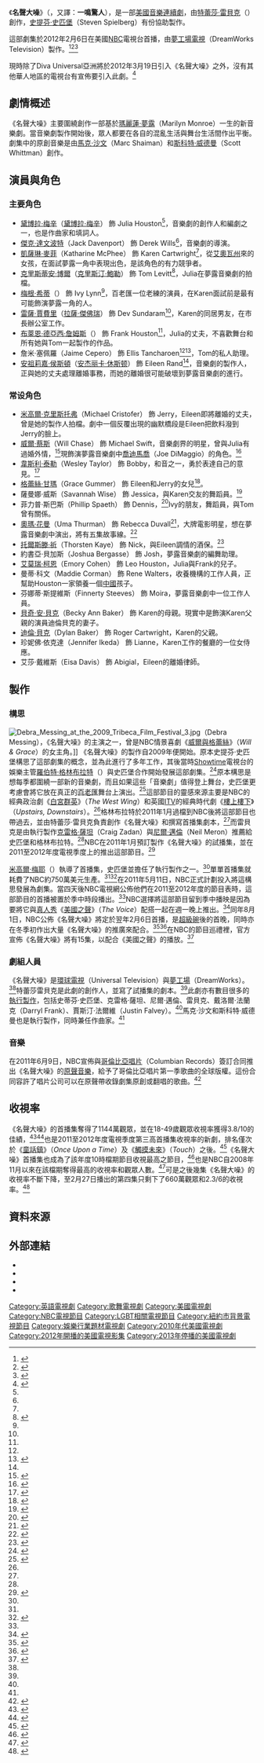 {{noteTA
|T=zh-tw:名聲大噪; zh-hk:名聲大噪; zh-hans:名声大噪;
|G1=Show
|1=zh-hk:沙文; zh-tw:夏曼; zh-hans:施艾曼;
}}
{{Infobox television
| show_name            = 名聲大噪
| original_name        = {{lang|en|''Smash''}}
| image                = [[File:SmashPromo.jpg|200px]]
| caption              = 《名聲大噪》的推廣海報。
| show_name_2          =
| genre                = [[連續劇|連續劇]]<br>[[音樂劇|音樂劇]]
| creator              = [[特蕾莎·雷貝克|特蕾莎·雷貝克]]
| developer            = [[羅伯特·格林布拉特|羅伯特·格林布拉特]]
| writer               = 特蕾莎·雷貝克<br/>[[大衛·馬歇爾·格蘭特|大衛·馬歇爾·格蘭特]]<br/>[[羅琳·瓊斯|羅琳·瓊斯]]<br/>Julie Rottenberg<br/>Elisa Zuritsky<br/>Jacquelyn Reingold<br/>Jerome Hairston<br/>Scott Burkhardt<br/> Jason Grote<br/>Lakshmi Sundaram
| starring             = [[黛博拉·梅辛|黛博拉·梅辛]]<br/>[[傑克·達文波特|傑克·達文波特]]<br/>[[凱薩琳·麥菲|凱薩琳·麥菲]]<br/>[[克里斯蒂安·博爾|克里斯蒂安·博爾]]<br/>[[梅根·希蒂|梅根·希蒂]]<br/>[[雷薩·賈費里|雷薩·賈費里]]<br/>[[布萊恩·德亞西·詹姆斯|布萊恩·德亞西·詹姆斯]]<br/>詹米·塞佩羅<br/>[[安祖莉嘉·侯斯頓|安祖莉嘉·侯斯頓]]
| theme_music_composer =
| opentheme            =
| endtheme             =
| composer             = 馬克·沙文<br/>斯科特·威德曼
| country              = {{USA}}
| language             = [[英語|英語]]
| num_seasons          = 2
| num_episodes         = 32
| list_episodes        = 名聲大噪集數列表
| executive_producer   = Craig Zadan<br/>Neil Meron<br/>Darryl Frank<br/>Justin Falvey<br/>Marc Shaiman<br/>Scott Wittman<br/>[[史提芬·史匹堡|史提芬·史匹堡]]<br/>Theresa Rebeck<br/>David Marshall Grant
| producer             = Jim Chory
| editor               = Andy Weisblum <small>（首播集）</small><br/>Bill Henry<br/>Camilla Toniolo<br/>Allyson Johnson 
| location             = [[紐約市|紐約市]][[布魯克林|布魯克林]]
| cinematography       = [[舒莉·約翰遜|舒莉·約翰遜]]<br>（{{link-en|Shelly Johnson (cinematographer)|Shelly Johnson (cinematographer)|Shelly Johnson}}，<small>首播集</small>）<br/>[[大衛·馬倫|大衛·馬倫]]<br>（{{link-en|M. David Mullen|M. David Mullen}}）
| camera               =
| runtime              = 44分鐘
| company              = Madwoman in the Attic, Inc.<br/>[[夢工場電視|夢工場電視]]<br/>[[环球电视公司|环球电视公司]]
| distributor          =
| channel              = [[NBC|NBC]]
| picture_format       =
| audio_format         =
| first_run            =
| first_aired          = {{Start date|2012|2|6}}
| last_aired           = {{End date|2013|5|26}}
| website              = http://www.nbc.com/smash
| website_title        = 官方網站
| production_website   =
| related              =
}}

《'''名聲大噪'''》（{{lang-en|''Smash''}}，又譯：'''一鳴驚人'''），是一部[[美國|美國]][[音樂劇|音樂]][[連續劇|連續劇]]，由[[特蕾莎·雷貝克|特蕾莎·雷貝克]]（{{link-en|Theresa Rebeck|Theresa Rebeck}}）創作，[[史提芬·史匹堡|史提芬·史匹堡]]（Steven Spielberg）有份協助製作。 

這部劇集於2012年2月6日在美國[[NBC|NBC]]電視台首播，由[[夢工場電視|夢工場電視]]（DreamWorks Television）製作。<ref name=PremiereDate>{{cite web|last=Seidman|first=Robert|title=It's Official: NBC Premieres Second Season of 'The Voice' After Super Bowl; 'Smash' Premieres Next Day|url=http://tvbythenumbers.zap2it.com/2011/08/01/its-official-nbc-premieres-second-season-of-the-voice-after-super-bowl-smash-premieres-next-day/99337/|work=TV by the Numbers|date=August 1, 2011|accessdate=August 1, 2011|archive-date=2016-03-04|archive-url=https://web.archive.org/web/20160304091318/http://tvbythenumbers.zap2it.com/2011/08/01/its-official-nbc-premieres-second-season-of-the-voice-after-super-bowl-smash-premieres-next-day/99337/|dead-url=yes}}</ref><ref name=bcc051111>{{cite news | url = http://www.broadcastingcable.com/article/468158-NBC_Orders_Pilots_Smash_Whitney_More.php | title = NBC Orders Pilots ‘Smash,' ‘Whitney,' More | last = Morabito | first = Andrea | date = May 11, 2011 | work = ''Broadcasting & Cable'' | accessdate = June 10, 2011 | archive-date = 2011-05-18 | archive-url = https://web.archive.org/web/20110518214852/http://www.broadcastingcable.com/article/468158-NBC_Orders_Pilots_Smash_Whitney_More.php | dead-url = no }}</ref><ref name=nbcups>{{cite news | url = http://www.deadline.com/2011/05/nbc-unveils-2011-12-primetime-schedule/ | title = NBC Unveils 2011-2012 Primetime Schedule | last = Andreeva | first = Nellie | date = May 15, 2011 | work = [[Deadline.com|Deadline.com]] | accessdate = June 10, 2011 | archive-date = 2013-10-13 | archive-url = https://web.archive.org/web/20131013200517/http://www.deadline.com/2011/05/nbc-unveils-2011-12-primetime-schedule/ | dead-url = no }}</ref>

現時除了Diva Universal亞洲將於2012年3月19日引入《名聲大噪》之外，沒有其他華人地區的電視台有宣佈要引入此劇。<ref>{{cite web|title=Smash | Diva Universal|url=http://www.divauniversal.asia/smash|work=Diva Universal|accessdate=March 3, 2012|deadurl=yes|archiveurl=https://web.archive.org/web/20120323051508/http://www.divauniversal.asia/smash|archivedate=2012年3月23日}}</ref>

==劇情概述==
{{main|名聲大噪集數列表}}
《名聲大噪》主要圍繞創作一部基於[[瑪麗蓮·夢露|瑪麗蓮·夢露]]（Marilyn Monroe）一生的新音樂劇。當音樂劇製作開始後，眾人都要在各自的混亂生活與舞台生活間作出平衡。劇集中的原創音樂是由[[馬克·沙文|馬克·沙文]]（Marc Shaiman）和[[斯科特·威德曼|斯科特·威德曼]]（Scott Whittman）創作。

==演員與角色==
===主要角色===
*[[黛博拉·梅辛|黛博拉·梅辛]]（[[黛博拉·梅辛|黛博拉·梅辛]]） 飾 Julia Houston<ref name="smashbios"/>，音樂劇的創作人和編劇之一，也是作曲家和填詞人。
*[[傑克·達文波特|傑克·達文波特]]（Jack Davenport） 飾 Derek Wills<ref name="smashbios"/>，音樂劇的導演。
*[[凱薩琳·麥菲|凱薩琳·麥菲]]（Katharine McPhee） 飾 Karen Cartwright<ref name="smashbios"/>，從[[艾奧瓦州|艾奧瓦州]]來的女孩，在面試夢露一角中表現出色，是該角色的有力競爭者。 
*[[克里斯蒂安·博爾|克里斯蒂安·博爾]]（[[克里斯汀·鮑勒|克里斯汀·鮑勒]]） 飾 Tom Levitt<ref name="smashbios">{{Cite web |url=http://www.nbcumv.com/mediavillage/networks/nbcentertainment/smash/biographies |title=SMASH BIOGRAPHIES |accessdate=2012-03-03 |archive-date=2012-02-05 |archive-url=https://web.archive.org/web/20120205003041/http://www.nbcumv.com/mediavillage/networks/nbcentertainment/smash/biographies |dead-url=no }}</ref>，Julia在夢露音樂劇的拍檔。
*[[梅根·希蒂|梅根·希蒂]]（{{link-en|Megan Hilty|Megan Hilty}}） 飾 Ivy Lynn<ref name="smashbios"/>，百老匯一位老練的演員，在Karen面試前是最有可能飾演夢露一角的人。
*[[雷薩·賈費里|雷薩·賈費里]]（[[拉薩·傑佛瑞|拉薩·傑佛瑞]]） 飾 Dev Sundaram<ref name="smashbios"/>，Karen的同居男友，在市長辦公室工作。
*[[布萊恩·德亞西·詹姆斯|布萊恩·德亞西·詹姆斯]]（{{link-en|Brian d'Arcy James|Brian d'Arcy James}}） 飾 Frank Houston<ref name="smashbios"/>，Julia的丈夫，不喜歡舞台和所有她與Tom一起製作的作品。
*詹米·塞佩羅（Jaime Cepero） 飾 Ellis Tancharoen<ref name="smashbios"/><ref>{{cite web|url=http://thecallboard.com/042011/exclusive-interview-with-nbcs-jaime-cepero-getting-smashed|title=Exclusive interview with NBC’s Jaime Cepero [getting smashed<nowiki>]</nowiki>|first=Peter|last=Dagger|work=The Callboard|publisher=BroadwayBrands|date=April 26, 2011|accessdate=January 15, 2011|deadurl=yes|archiveurl=https://web.archive.org/web/20120129153523/http://thecallboard.com/042011/exclusive-interview-with-nbcs-jaime-cepero-getting-smashed|archivedate=2012年1月29日}}</ref>，Tom的私人助理。
*[[安祖莉嘉·侯斯頓|安祖莉嘉·侯斯頓]]（[[安杰丽卡·休斯顿|安杰丽卡·休斯顿]]） 飾 Eileen Rand<ref name="smashbios"/>，音樂劇的製作人，正與她的丈夫處理離婚事務，而她的離婚很可能破壞到夢露音樂劇的進行。

===常设角色===
*[[米高爾·克里斯托弗|米高爾·克里斯托弗]]（Michael Cristofer） 飾 Jerry，Eileen即將離婚的丈夫，曾是她的製作人拍檔。劇中一個反覆出現的幽默橋段是Eileen把飲料潑到Jerry的臉上。
*[[威爾·蔡斯|威爾·蔡斯]]（Will Chase） 飾 Michael Swift，音樂劇界的明星，曾與Julia有過婚外情，<ref>{{Cite web |url=http://www.nbc.com/smash/about/bios/debra-messing/ |title=Debra Messing Bio on NBC |accessdate=2012-03-05 |archive-date=2012-04-03 |archive-url=https://web.archive.org/web/20120403145529/http://www.nbc.com/smash/about/bios/debra-messing/ |dead-url=no }}</ref>現飾演夢露音樂劇中[[喬迪馬喬|喬迪馬喬]]（Joe DiMaggio）的角色。<ref>{{cite journal| last = Stack| first =Tim| date =January 27, 2012| title =Smash| journal =Entertainment Weekly| issue =1191| pages =48-49}}</ref>
*[[韋斯利·泰勒|韋斯利·泰勒]]（Wesley Taylor） 飾 Bobby，和音之一，勇於表達自己的意見。<ref>{{cite web|url=http://www.playbill.com/news/article/157156-Addams-Family-Star-Wesley-Taylor-Will-Have-Recurring-Role-on-NBCs-Smash|title=''Addams Family'' Star Wesley Taylor Will Have Recurring Role on NBC's "Smash"|first=Andrew|last=Gans|work=Playbill.com|publisher=Playbill, Inc.|date=December 2, 2011|accessdate=December 2, 2011|deadurl=yes|archiveurl=https://web.archive.org/web/20111204213340/http://www.playbill.com/news/article/157156-Addams-Family-Star-Wesley-Taylor-Will-Have-Recurring-Role-on-NBCs-Smash|archivedate=2011年12月4日}}</ref>
*[[格蕾絲·甘瑪|格蕾絲·甘瑪]]（Grace Gummer） 飾 Eileen和Jerry的女兒<ref>{{cite web|url=http://www.broadway.com/buzz/158623/grace-gummer-to-play-anjelica-hustons-daughter-on-tvs-smash/|title=Grace Gummer to Play Anjelica Huston's Daughter on TV's Smash|work=Broadway.com|publisher=Broadway.com|date=November 17, 2011|accessdate=February 1, 2012|archive-date=2016-03-03|archive-url=https://web.archive.org/web/20160303182102/http://www.broadway.com/buzz/158623/grace-gummer-to-play-anjelica-hustons-daughter-on-tvs-smash/|dead-url=no}}</ref>。
*薩曼娜·威斯（Savannah Wise） 飾 Jessica，與Karen交友的舞蹈員。<ref>{{cite web|url=http://www.broadway.com/buzz/157924/savannah-wise-and-wesley-taylor-join-the-cast-of-nbcs-smash/|title=Savannah Wise and Wesley Taylor Join the Cast of NBC's Smash|author=Broadway.com Staff|date=October 3, 2011|accessdate=2014-11-07|language=en|publisher=BROADWAY BUZZ|archive-date=2016-03-04|archive-url=https://web.archive.org/web/20160304193556/http://www.broadway.com/buzz/157924/savannah-wise-and-wesley-taylor-join-the-cast-of-nbcs-smash/|dead-url=no}}</ref>
*菲力普·斯巴斯（Phillip Spaeth） 飾 Dennis，<ref>{{Cite web |url=http://www.imdb.com/name/nm2367720/ |title=IMDb - Phillip Spaeth |accessdate=2012-03-05 |archive-date=2017-04-15 |archive-url=https://web.archive.org/web/20170415042451/http://www.imdb.com/name/nm2367720/ |dead-url=no }}</ref>Ivy的朋友，舞蹈員，與Tom曾有關係。
*[[奧瑪·花曼|奧瑪·花曼]]（Uma Thurman） 飾 Rebecca Duvall<ref>{{cite web|url=http://www.huffingtonpost.com/2012/02/27/smash-scoop-uma-thurman_n_1294670.html|title='Smash' Stars Megan Hilty And Katharine McPhee Talk Uma Thurman, Future Musical Numbers And More|work=The Huffington Post|date=February 27, 2012|accessdate=February 28, 2012|archive-date=2016-03-03|archive-url=https://web.archive.org/web/20160303235633/http://www.huffingtonpost.com/2012/02/27/smash-scoop-uma-thurman_n_1294670.html|dead-url=no}}</ref>，大牌電影明星，想在夢露音樂劇中演出，將有五集故事線。<ref>{{cite web|url=http://www.thefutoncritic.com/news/2011/12/08/golden-globe-winning-and-oscar-nominated-film-star-uma-thurman-to-guest-star-in-five-episode-arc-in-nbcs-new-musical-drama-smash-358310/20111208nbc03/To|title=Golden Globe-Winning and Oscar-Nominated Film Star Uma Thurman to Guest-Star in Five-Episode Arc in NBC's New Musical Drama "Smash"|work=The Futon Critic|publisher=NBC|date=December 8, 2011|accessdate=December 8, 2011}}</ref>
*[[托爾斯滕·祈|托爾斯滕·祈]]（Thorsten Kaye） 飾 Nick，與Eileen調情的酒保。<ref>{{cite web|url=http://www.soapoperanetwork.com/news/2012/02/03/Latest on "Smash" Role for former "All My Children" Actor/|title=Deadlink}}{{deadlink|2014-11-07}}</ref>
*約書亞·貝加斯（Joshua Bergasse） 飾 Josh，夢露音樂劇的編舞助理。
*[[艾莫瑞·柯恩|艾莫瑞·柯恩]]（Emory Cohen） 飾 Leo Houston，Julia與Frank的兒子。
*曼蒂·科文（Maddie Corman） 飾 Rene Walters，收養機構的工作人員，正幫助Houston一家領養一個[[中國|中國]]孩子。
*芬娜蒂·斯提維斯（Finnerty Steeves） 飾 Moira，夢露音樂劇中一位工作人員。
*[[貝奇·安·貝克|貝奇·安·貝克]]（Becky Ann Baker） 飾 Karen的母親。現實中是飾演Karen父親的演員迪倫貝克的妻子。
*[[迪倫·貝克|迪倫·貝克]]（Dylan Baker） 飾 Roger Cartwright，Karen的父親。
*珍妮佛·依克達（Jennifer Ikeda） 飾 Lianne，Karen工作的餐廳的一位女侍應。
*艾莎·戴維斯（Eisa Davis） 飾 Abigial，Eileen的離婚律師。

==製作==
===構思===
[[File:Debra_Messing_at_the_2009_Tribeca_Film_Festival_3.jpg|left]]（Debra Messing），《名聲大噪》的主演之一，曾是NBC情景喜劇《[[威爾與格蕾絲|威爾與格蕾絲]]》（''Will & Grace''）的女主角。]]
《名聲大噪》的製作自2009年便開始。原本史提芬·史匹堡構思了這部劇集的概念，並為此進行了多年工作，其後當時[[Showtime|Showtime]]電視台的娛樂主管[[羅伯特·格林布拉特|羅伯特·格林布拉特]]（{{link-en|Robert Greenblatt|Robert Greenblatt}}）與史匹堡合作開始發展這部劇集。<ref name=showspielteam>{{cite news | url = http://www.variety.com/article/VR1118008994?refCatId=14 | title = Showtime, Spielberg team on series | last = Littleton | first = Cynthia | date = September 22, 2009 | work = [[Variety_(magazine)|Variety]] | accessdate = June 10, 2011 | archive-date = 2012-11-08 | archive-url = https://web.archive.org/web/20121108074210/http://www.variety.com/article/VR1118008994?refCatId=14 | dead-url = no }}</ref>原本構思是想每季都圍繞一部新的音樂劇，而且如果這些「音樂劇」值得登上舞台，史匹堡更考慮會將它放在真正的[[百老匯|百老匯]]舞台上演出。<ref name="concept">{{cite web |last=Green |first=Jesse |url=http://nymag.com/arts/tv/features/smash-2012-1/index1.html |title=Will 'Smash' on NBC Be a Success? - New York Magazine |publisher=''[[New_York_(magazine)|New York]]'' |date=January 2, 2012 |accessdate=January 16, 2012 |archive-date=2020-08-12 |archive-url=https://web.archive.org/web/20200812040130/https://nymag.com/arts/tv/features/smash-2012-1/index1.html |dead-url=no }}</ref>這部節目的靈感來源主要是NBC的經典政治劇《[[白宮群英|白宮群英]]》（''The West Wing''）和英國[[ITV|ITV]]的經典時代劇《[[樓上樓下|樓上樓下]]》（''Upstairs, Downstairs''）。<ref name="concept"/>格林布拉特於2011年1月過檔到NBC後將這部節目也帶過去，並由特蕾莎·雷貝克負責創作《名聲大噪》和撰寫首播集劇本，<ref name="concept"/>而雷貝克是由執行製作[[克雷格·薩坦|克雷格·薩坦]]（Craig Zadan）與[[尼爾·邁倫|尼爾·邁倫]]（Neil Meron）推薦給史匹堡和格林布拉特。<ref name="concept"/>NBC在2011年1月預訂製作《名聲大噪》的試播集，並在2011至2012年度電視季度上的推出這部節目。<ref name=pilotordered>{{cite news | url = http://www.deadline.com/2011/01/nbc-picks-up-2-pilots-including-hourlong-musical-from-steven-spielberg/ | title = NBC Orders Steven Spielberg Musical Pilot | last = Andreeva | first = Nellie | date = January 21, 2011 | work = [[Deadline.com|Deadline.com]] | accessdate = June 10, 2011 | archive-date = 2013-10-13 | archive-url = https://web.archive.org/web/20131013180851/http://www.deadline.com/2011/01/nbc-picks-up-2-pilots-including-hourlong-musical-from-steven-spielberg/ | dead-url = no }}</ref> 

[[米高爾·梅耶|米高爾·梅耶]]（{{link-en|Michael Mayer (director)|Michael Mayer (director)|Michael Mayer}}）執導了首播集，史匹堡並擔任了執行製作之一。<ref name=nbcups/>單單首播集就耗費了NBC約750萬美元生產。<ref name="concept"/><ref name=pilotcost>{{cite news | url = http://www.hollywoodreporter.com/news/heard-inside-upfront-parties-presentations-190389 | title = Heard Inside the Upfront Parties and Presentations | last = Masters | first = Kim | last2 = Guthries | first2 = Marisa | date = May 20, 2011 | work = [[The_Hollywood_Reporter|The Hollywood Reporter]] | accessdate = June 10, 2011 | archive-date = 2018-11-16 | archive-url = https://web.archive.org/web/20181116032135/https://www.hollywoodreporter.com/news/heard-inside-upfront-parties-presentations-190389 | dead-url = no }}</ref>在2011年5月11日，NBC正式計劃投入將這構思發展為劇集。當四天後NBC電視網公佈他們在2011至2012年度的節目表時，這部節目的首播被置於季中時段播出。<ref name=nbcups/>NBC選擇將這部節目留到季中播映是因為要將它與[[真人秀|真人秀]]《[[美國之聲|美國之聲]]》（''The Voice''）配搭一起在週一晚上推出。<ref name=pairing>{{cite news | url = http://www.nytimes.com/2011/05/17/business/media/17adco.html?_r=1 | title = For Fox and NBC, Let the Singing Begin | last = Carter | first = Bill | last2=Stelter | first2= Brian |date = May 16, 2011 | work = [[The_New_York_Times|The New York Times]] | accessdate = June 10, 2011 }}</ref>同年8月1日，NBC公佈《名聲大噪》將定於翌年2月6日首播，是[[超級碗|超級碗]]後的首晚，同時亦在冬季初作出大量《名聲大噪》的推廣來配合。<ref>{{Cite web |url=http://www.playbill.com/news/article/153252-Smash-Drama-Series-Will-Launch-in-February-2012-With-Christian-Borle-Megan-Hilty-Debra-Messing |title="Smash" Drama Series Will Launch in February 2012 With Christian Borle, Megan Hilty, Debra Messing |accessdate=2012-03-03 |archive-date=2012-01-11 |archive-url=https://web.archive.org/web/20120111061728/http://www.playbill.com/news/article/153252-Smash-Drama-Series-Will-Launch-in-February-2012-With-Christian-Borle-Megan-Hilty-Debra-Messing |dead-url=no }}</ref><ref>{{Cite web |url=http://insidetv.ew.com/2011/08/01/voice-premiere-date/ |title=NBC announces 'The Voice' return date |accessdate=2012-03-03 |archive-date=2013-05-30 |archive-url=https://web.archive.org/web/20130530051305/http://insidetv.ew.com/2011/08/01/voice-premiere-date/ |dead-url=no }}</ref>在NBC的節目巡禮裡，官方宣佈《名聲大噪》將有15集，以配合《美國之聲》的播放。<ref>{{cite web|url=http://www.hitfix.com/blogs/whats-alan-watching/posts/press-tour-nbc-boss-on-community-parks-and-recreation-chuck-and-more|title=Press tour: NBC boss on 'Community,' 'Parks and Recreation,' 'Chuck' and more|first=Alan|last=Sepinwall|work=HitFix|publisher=HitFix.com|date=August 1, 2011|accessdate=January 15, 2012|archive-date=2016-03-03|archive-url=https://web.archive.org/web/20160303210415/http://www.hitfix.com/blogs/whats-alan-watching/posts/press-tour-nbc-boss-on-community-parks-and-recreation-chuck-and-more|dead-url=no}}</ref>

===劇組人員===
《名聲大噪》是[[環球電視|環球電視]]（Universal Television）與[[夢工場|夢工場]]（DreamWorks）。<ref name=nbcups/>特蕾莎雷貝克是此劇的創作人，並寫了試播集的劇本。<ref name=nbcups/>此劇亦有數目很多的[[執行製作|執行製作]]，包括史蒂芬·史匹堡、克雷格·薩坦、尼爾·邁倫、雷貝克、戴洛爾·法蘭克（Darryl Frank）、賈斯汀·法爾維（Justin Falvey）。<ref name=nbcups/>馬克·沙文和斯科特·威德曼也是執行製作，同時兼任作曲家。<ref name=nbcups/>

===音樂===
{{Main|名聲大噪歌曲列表}}
在2011年6月9日，NBC宣佈與[[哥倫比亞唱片|哥倫比亞唱片]]（Columbian Records）簽訂合同推出《名聲大噪》的[[原聲音樂|原聲音樂]]，給予了哥倫比亞唱片第一季歌曲的全球版權。這份合同容許了唱片公司可以在原聲帶收錄劇集原創或翻唱的歌曲。<ref name=crtwnbc>{{cite news | url = http://www.deadline.com/2011/06/columbia-records-teams-with-nbc-for-smash-music-albums-inks-solo-recording-deal-with-co-star-kathatine-mcphee/ | title = Columbia Records Teams With NBC For 'Smash' Music Albums, Inks Solo Recording Deal With Co-Star Katharine McPhee | last = Andreeva | first = Nellie | date = June 9, 2011 | work = [[Deadline.com|Deadline.com]] | accessdate = June 10, 2011 | archive-date = 2014-07-14 | archive-url = https://web.archive.org/web/20140714184347/http://www.deadline.com/2011/06/columbia-records-teams-with-nbc-for-smash-music-albums-inks-solo-recording-deal-with-co-star-kathatine-mcphee/ | dead-url = no }}</ref>

== 收視率 ==
《名聲大噪》的首播集奪得了1144萬觀眾，並在18-49歲觀眾收視率獲得3.8/10的佳績，<ref>{{Cite web |url=http://tvbythenumbers.zap2it.com/2012/02/07/tv-ratings-monday-nbc-has-a-big-voice-the-day-after-super-bowl-cbs-down-not-out-castle-sees-lows-big-drops-for-house-alcatraz/118898/ |title=TV Ratings Monday: NBC Has a Big Voice the Day After Super Bowl; CBS Down, Not Out; 'Castle' Sees Lows; Big Drops for 'House,' 'Alcatraz' |accessdate=2012-03-03 |archive-date=2012-03-02 |archive-url=https://web.archive.org/web/20120302122227/http://tvbythenumbers.zap2it.com/2012/02/07/tv-ratings-monday-nbc-has-a-big-voice-the-day-after-super-bowl-cbs-down-not-out-castle-sees-lows-big-drops-for-house-alcatraz/118898/ |dead-url=yes }}</ref><ref>{{Cite web |url=http://tvbythenumbers.zap2it.com/2012/02/07/monday-final-ratings-the-voice-alcatraz-house-two-and-a-half-men-adjusted-up/119033/ |title=Monday Final Ratings: 'The Voice,' 'Alcatraz,' 'House,' 'Two and a Half Men' Adjusted Up |accessdate=2012-03-03 |archive-date=2012-02-09 |archive-url=https://web.archive.org/web/20120209211614/http://tvbythenumbers.zap2it.com/2012/02/07/monday-final-ratings-the-voice-alcatraz-house-two-and-a-half-men-adjusted-up/119033/ |dead-url=yes }}</ref>也是2011至2012年度電視季度第三高首播集收視率的新劇，排名僅次於《[[童話鎮|童話鎮]]》（''Once Upon a Time ''）及《[[觸摸未來|觸摸未來]]》（''Touch''）之後。<ref>{{Cite web |url=http://www.hollywoodreporter.com/live-feed/tv-ratings-smash-voice-super-bowl-287606 |title=TV Ratings: 'Smash' Sings for NBC, 'The Voice' Stays Strong After Super Bowl |accessdate=2012-03-03 |archive-date=2018-06-15 |archive-url=https://web.archive.org/web/20180615083141/https://www.hollywoodreporter.com/live-feed/tv-ratings-smash-voice-super-bowl-287606 |dead-url=no }}</ref>《名聲大噪》首播集也成為了該年度10時檔期節目收視最高之節目，<ref>{{Cite web |url=http://insidetv.ew.com/2012/02/07/smash-ratings/ |title='Smash' starts solid; 'Voice' tops Monday ratings |accessdate=2012-03-03 |archive-date=2014-12-10 |archive-url=https://web.archive.org/web/20141210161049/http://insidetv.ew.com/2012/02/07/smash-ratings/ |dead-url=no }}</ref>也是NBC自2008年11月以來在該檔期奪得最高的收視率和觀眾人數。<ref>{{Cite web |url=http://playbill.com/news/article/159427-Smash-Ratings-Are-Solid-Musical-TV-Series-Off-to-a-Promising-Start |title="Smash" Ratings Are Solid; Musical TV Series Off to a Promising Start |accessdate=2012-03-03 |archive-date=2012-02-09 |archive-url=https://web.archive.org/web/20120209214345/http://playbill.com/news/article/159427-Smash-Ratings-Are-Solid-Musical-TV-Series-Off-to-a-Promising-Start |dead-url=no }}</ref>可是之後幾集《名聲大噪》的收視率不斷下降，至2月27日播出的第四集只剩下了660萬觀眾和2.3/6的收視率。<ref>{{Cite web |url=http://tvbythenumbers.zap2it.com/2012/02/28/monday-final-ratings-2-broke-girls-adjusted-up-smash-castle-adjusted-down-daytona-500-final-ratings/122198/ |title=Monday Final Ratings: '2 Broke Girls' Adjusted Up; 'Smash,' 'Castle' Adjusted Down + 'Daytona 500' Final Ratings |accessdate=2012-03-03 |archive-date=2012-03-01 |archive-url=https://web.archive.org/web/20120301172834/http://tvbythenumbers.zap2it.com/2012/02/28/monday-final-ratings-2-broke-girls-adjusted-up-smash-castle-adjusted-down-daytona-500-final-ratings/122198/ |dead-url=yes }}</ref>

==資料來源==
{{reflist|2}}

==外部連結==
*{{Official website|http://www.nbc.com/smash/}}
*{{Facebook|NBCSmash|名聲大噪}}
*{{Twitter|NBCSmash|名聲大噪}}
*{{IMDb title|1825133|名聲大噪}}

{{Steven Spielberg}}
{{NBC电视节目 (播放中和即将播放)|state=uncollapsed}}
{{DEFAULTSORT:Smash}}
[[Category:英語電視劇|Category:英語電視劇]]
[[Category:歌舞電視劇|Category:歌舞電視劇]]
[[Category:美國電視劇|Category:美國電視劇]]
[[Category:NBC電視節目|Category:NBC電視節目]]
[[Category:LGBT相關電視節目|Category:LGBT相關電視節目]]
[[Category:紐約市背景電視節目|Category:紐約市背景電視節目]]
[[Category:娛樂行業題材電視劇|Category:娛樂行業題材電視劇]]
[[Category:2010年代美國電視劇|Category:2010年代美國電視劇]]
[[Category:2012年開播的美國電視影集|Category:2012年開播的美國電視影集]]
[[Category:2013年停播的美國電視劇|Category:2013年停播的美國電視劇]]